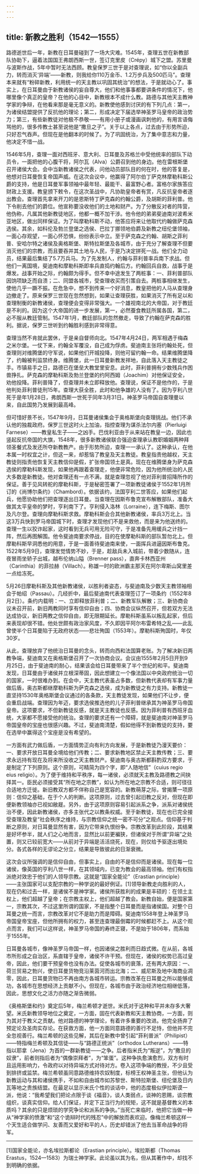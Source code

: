 ```yaml
---
---
---
```

title: 新教之胜利（1542—1555）
---




路德逝世后一年，新教在日耳曼碰到了一场大灾难。1545年，查理五世在新教部队协助下，逼着法国国王弗朗西斯一世，签订克里皮（Crépy）城下之盟。苏里曼与波斯作战，5年中暂时无法西顾。教皇保罗三世于是对查理说，如“你以全副兵力，转而消灭‘异端’——新教，则我给你110万金币、1.2万步兵及500匹马”。查理本来就有“粉碎新教，利用统一的天主教以巩固其统治”的想法，于是就动心了。事实上，在日耳曼由于新教诸侯的妄自尊大，他们和他事事都要讲条件的情况下，他哪里像个真正的皇帝？在他的心目中，新教根本不成什么教。路德与其他天主教神学家的争辩，在他看来那是毫无意义的。新教使他感到讨厌的有下列几点：第一，为诸侯结盟提供了反抗他的理论；第二，形成决定下届选举神圣罗马皇帝的政治势力；第三，有些新教徒对他极不恭敬——有用小册子或漫画讽刺他的，有用言语侮骂他的，很多传教士甚至说他是“撒旦之子”。关于以上各点，过去由于形势所迫，只好忍气吞声。但现在是他翻本的时候了。为了巩固统治，为了集中意志和力量，他决定不惜一战。

1546年5月，查理一面对西班牙、意大利、日耳曼及苏格兰中受他统率的部队下动员令，一面把他的心腹干将，阿尔瓦（Alva）公爵召到他的身边。他在雷根斯堡召开诸侯大会。会中当新教诸侯之代表，问他动员部队目的何在时，他的答复是，他想对日耳曼恢复帝国声威。在这次会议中，他赢得了阿尔伯丁萨克林摩勒科斯公爵的支持，他是日耳曼军事领袖中最年轻、最能干、最富野心者。富格尔家族答应财政上支援。教皇颁下敕令，在这次圣战中，凡协助皇帝者有赏，凡反抗皇帝者逐出教会。查理首先拿来开刀的是恩斯特丁萨克森的约翰公爵，及胡斯的菲利普。他下令削去他们的爵位。他宣称要没收他们的土地和财产。为了分散反对者的阵营，他伪称，凡属其他新教徒地区，他都一概不加干涉。他令他的弟弟斐迪南对波希米亚地区，做出同样保证。为了叫摩勒科斯不动，他答应将来让他取代约翰做萨克森选侯。其余，如科伦及勃兰登堡之选侯、巴拉丁挪领地伯爵及新教之纽伦堡领袖，一面心存观望，一面心怀恐惧，纷纷表示中立。至于萨克森之约翰、胡斯之菲利普、安哈尔特之诸侯及奥格斯堡、斯特拉斯堡及各城市，由于充分了解查理不但要消灭他们的宗教，而且要吞并其土地与人民，于是乃决定拼死一战。他们全力动员，结果最后集结了5.7万兵马。为了先发制人，约翰与菲利普率兵南下求战。但他们一离国境，斐迪南和摩勒科斯即率兵直捣约翰后方。约翰回兵自救，战事于是爆发。战事开始之际，约翰颇为得手。但不幸中途发生了两桩事：一、菲利普部队因饷项缺乏而自溃；二、同盟各城市，受查理收买而引策自去。两桩事相继发生，使他几乎一蹶不振。在危急中，想不到传来一个好消息，教皇把他的人马从查理身边撤走了。原来保罗三世现在忽然想到，如果让查理获胜，如果消灭了所有足以和查理制衡的新教诸侯，查理便会变得非常强大。一个雄视南北的大帝国，对于教廷是不利的。因为这个大帝国的进一步发展，第一，必然蚕食教廷所属各国，第二，必不服从教廷管制。1547年1月，教廷部队的忽然撤走，导致了约翰在萨克森的胜利。据说，保罗三世听到约翰胜利感到非常得意。

查理当然不肯就此罢休，于是亲自督师向北。1547年4月24日，两军相遇于梅森之米尔堡。一仗下来，约翰全军覆没，自己成为俘虏。斐迪南主张将约翰处死，但查理则对维腾堡的守军说，如果他们开城投降，则他可留约翰一命。结果维腾堡降了，约翰被判监禁终身。维腾堡，此一日耳曼新教发祥地，自此落入天主教徒之手。市镇易手之日，路德已在堡垒大教堂里安息。此时，菲利普拥有少数残兵作困兽挣扎。萨克森的摩勒科斯及勃兰登堡的约阿西姆（Joachim）对他保证安全，劝他投降。菲利普降了，但查理并未立即释放他。查理说，保证不是他作的，于是他判处菲利普徒刑15年。查理大获全胜，此时和他争雄的人没有了。因为亨利八世死于是年1月28日，弗朗西斯一世死于同年3月31日。神圣罗马帝国自查理曼以来，自此国势乃发展到最高峰。

但可惜好景不长，1547年9月，日耳曼诸侯集会于奥格斯堡向查理挑战。他们不承认他的独裁政府。保罗三世这时火上加油，指控查理为谋杀法尔内塞（Pierluigi Farnese）——教皇私生子——之凶手。巴伐利亚由于从来站在教皇一边，因此也竖起反抗帝国的大旗，1548年，很多新教诸侯联合强迫查理承认教职婚姻两种拜领圣餐式及发还所夺新教教产。由于形势所迫，查理一一承认了。这种承认，在他本属一时权宜之计，但这一来，却惹恼了教皇及天主教徒。教皇指责他越权，天主教徒则指责他恢复天主教信仰是假，扩张帝国领土是真。现在在维腾堡身为萨克森选侯的摩勒科斯发现，如果他再跟着查理走，他便非常危险，因为他所统治的人民大多数是新教徒。他对查理还有一点不满，就是查理忽视了他对菲利普招降所作的保证。善于见风转舵的摩勒科斯，于是秘密签署了一项新教徒诸侯于1552年1月所订的《尚博尔条约》（Chambord）。依据该约，法国亨利二世答应，如果他们起兵，他愿协助他们把查理逐出日耳曼。当查理在因斯布鲁克宣布解散部队，准备大做其太平皇帝的梦时，亨利南下了。亨利侵入洛林（Lorraine），连下梅斯、图尔及凡尔登。查理向摩勒科斯求救。摩勒科斯会合其他新教诸侯，率兵3万北上。当这3万兵快到罗马帝国城下时，查理才发现他们不是来救他，而是来为他送终的。查理一生以狡诈起家，这时看到无兵可用无险可守，于是准备先用缓兵之计挡一阵，然后再图解围。他令斐迪南要求停战，目的在使摩勒科斯的部队暂勿北上。但摩勒科斯早洞悉他的用意，于是一面善待斐迪南来使，一面挥兵进逼因斯布鲁克。1522年5月9日，查理发觉情势不妙，于是，趁敌兵未入城前，带着少数随从，连夜冒雨坐轿子出城，越布伦纳山隘（Brenner pass），直奔卡林西亚州（Carinthia）的菲拉赫（Villach）。称雄一时的欧洲霸主那天在阿尔卑斯山窝里差一点给冻死。

5月26日摩勒科斯及其他新教诸侯，以胜利者姿态，与斐迪南及少数天主教领袖相会于帕绍（Passau）。几经折中，最后斐迪南代表查理签订了一项条约（1552年8月2日）。条约内载明：一、立即释放菲利普；二、新教军队解散；三、新协商会议未召开前，新旧两教同时享有信仰自由；四、协商会议纵然召开，但若双方无法达成协议，新旧两教之信仰自由，即无限期延长。摩勒科斯虽系以叛乱起家，但后来表现却很不错。他处世颇有政治家风度，不久即因平阿尔布雷希特之乱——此乱曾使半个日耳曼陷于无政府状态——悲壮殉国（1553年）。摩勒科斯殉国时，年仅30岁。

从此，查理放弃了他统治日耳曼的念头，转而向西和法国算老账。为了解决新旧两教争端，斐迪南又在奥格斯堡召开了一次协商会议。会议由1555年2月5日开到9月25日，由于斐迪南的耐心，结果该会给日耳曼带来了半个世纪的和平。斐迪南发现，日耳曼由于诸侯并立根深蒂固，因此想建立一个像法国以中央政府统治一切的国家，一时很难办到。在会中，天主教代表虽占多数，但新教代表却有军事力量做后盾，奥古斯都继摩勒科斯为萨克森之选侯，成为新教徒之有力支持。新教徒一直坚持1530年奥格斯堡会议通过的各条款，天主教徒发现，如果他们不让步，便会重启战端。查理因为年迈，要求选侯推选他的儿子菲利普继承其为神圣罗马帝国皇帝。这项要求，不但新教徒反感，就是天主教徒也反感。因为菲利普有西班牙血统，大家都不愿接受他的统治。查理的要求还有一个障碍，就是斐迪南对神圣罗马帝国皇帝的宝座也很感兴趣。不过，斐迪南清楚，假如他得不到新教徒的支持，要在选举中赢得这个宝座是没有希望的。

一方面有武力做后盾，一方面情势正向有利方向发展，于是新教徒乃漫天要价：一、要求开放日耳曼全境给他们传教；二、要求新教地区禁止天主教传教；三、要求永远持有现在及将来所没收之天主教财产。斐迪南与奥古斯都斟酌双方要求，于是制定了下列原则。这个原则，可精简为四个字，即“人随地信”（cuius regio eius religio）。为了便于维持和平秩序，每一诸侯，必须就天主教及路德教之间抉择其一。臣民必须接受其“所在地之宗教”，如认为所在地之宗教不合适，则可径往合适地方迁徙。新旧教双方都不佯称自己是宽容的。新教萌芽之际，曾揭橥一项原则：信仰之基础，在于个人的判断。这项原则，过去曾引起旧教之反对，但现在即便新教领袖亦已视如敝屣。另外，由于这项原则容易引起派系之争，派系对诸侯统治不便，因此新教诸侯，亦多主张代之以教条权威。至于新教徒，现在也已完全接受查理及教皇“社会秩序之维持，与宗教信仰之统一密不可分”之观点。信仰基于判断之原则，对日耳曼显然有害，因为它带来仇恨纷争。宗教改革到此阶段，其结果是好坏参半，就人们之心地而言，显然比以前更褊狭，但诸侯对于所谓“异端”之处置，则又已较前宽大——从前对于异端是活活烧死，现在，则仅给予驱逐出境处分。各式各样的无谬论之分立，结果是导致彼此的日渐衰微。

这次会议所强调的是信仰自由，但事实上，自由的不是信仰而是诸侯。现在每一位诸侯，像英国的亨利八世一样，在其领域内，已变为教会的最高领袖。他们有权指派绝对效忠于他们的人领导宗教。这就是“国家全能论”（Erastian principle）——主张国家可以支配宗教的一种学说的最好例证。[1]领导新教走向胜利的人，现在仍和过去一样，是诸侯不是神学家。诸侯所获胜利的成果是丰硕的：在领土主权上，他们超越了皇帝；在宗教主权上，他们超越了教会。新教自始，便是国家第一，宗教其次，不过这里所谓的国家，不是指整个日耳曼而是指诸侯国。对整个日耳曼之统一而言，宗教改革对它不是助力而是障碍。斐迪南1558年登上神圣罗马帝国皇帝宝座，但他所拥有的权力，甚至连查理最倒霉的时候都赶不上。从这个观点而言，我们可以这样说，神圣罗马帝国的寿终正寝，不是始于1806年，而系始于1555年。

日耳曼各城市，像神圣罗马帝国一样，也因诸侯之胜利而日趋式微。在从前，各城市所形成之自治区，系直辖于皇帝，诸侯不许干预。但现在，诸侯的权势已高过皇帝，因此，他们要干预皇帝也没有办法。促使各城市的衰落，还有两大原因：一、荷兰贸易之勃兴，使日耳曼货物竞沿莱茵河而出北海；二、威尼斯及地中海商业凋零，因此，日耳曼货物已不再由南方各城市转运。宗教改革在日耳曼之所以能够成功，各城市在思想经济上贡献不小。但现在，各城市由于政治经济地位相继低落，因此，思想文化之活力亦随之渐告微弱。

《奥格斯堡和约》奠定后5年，梅兰希顿才逝世。米氏对于这种和平并未存多大奢望。米氏新教领导地位之奠定，一方面，固在代表新教和天主教协商，一方面，则为其对于教义之贡献。他对路德的神学理论，有着许多重要的改进。他完全扬弃了预定论及圣肉实存论。在获救方面，他一方面同意路德的善行不足恃，但他并不完全忽视善行。梅兰希顿的这些见解，其后在新教中曾引起“菲利普派”（Philipist）——特指梅兰希顿及其信徒——与“路德正统派”（orthodox Lutherans）——特指以耶拿（Jena）为首的一群新教徒——之争。后者指米氏为“叛逆”，为“撒旦的奴隶”，前者则指后者为“偶像崇拜者”，为“笨蛋”。这种争执愈演愈烈，双方有时且运用影响力，令政府以对待异端方式对待对方。卷入这项争端的教授，不少且受到排挤或监禁。梅兰希顿虽同意路德维持农奴制度，标榜王权神圣主张，但他认为新教运动与其和诸侯携手，不如和自由城市如苏黎世、斯特拉斯堡、纽伦堡及日内瓦等地之贵族结盟。在最足以显示米氏个性的谈话中，他的态度极似伊拉斯谟一派，他说：“我希望我们把论点限于谈《福音》，谈人类弱点，谈神的恩赐，谈宗教组织，谈真实信仰。给人们保证，并定下正当行为的规矩，这不就是基督教义的本质吗？其余的只是烦琐的学究争论和派系的争执。”当死亡来临时，他把它当做一种从“神学家的愤激”和“这个诡辩时代的残忍”中的解放而表欢迎。像梅兰希顿这样一个天生适合做学问、友善而又爱好和平的人，历史却错派了他去当革命战争的将军。



* * *



[1]国家全能论，亦名埃拉斯都论（Erastian principle）。埃拉斯都（Thomas Erastus，1524—1583）为瑞士神学家。此论虽以其为名，但从其著作中，却找不到明确的依据。